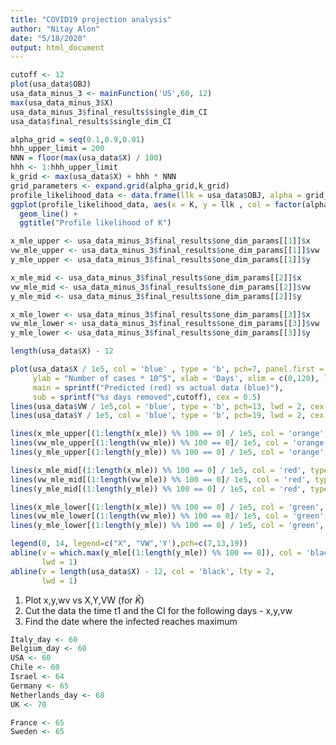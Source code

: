 ```yaml
---
title: "COVID19 projection analysis"
author: "Nitay Alon"
date: "5/18/2020"
output: html_document
---
```



```r
cutoff <- 12
plot(usa_data$OBJ)
usa_data_minus_3 <- mainFunction('US',60, 12)
max(usa_data_minus_3$X)
usa_data_minus_3$final_results$single_dim_CI
usa_data$final_results$single_dim_CI
```

```r
alpha_grid = seq(0.1,0.9,0.01)
hhh_upper_limit = 200
NNN = floor(max(usa_data$X) / 100)
hhh <- 1:hhh_upper_limit
k_grid <- max(usa_data$X) + hhh * NNN
grid_parameters <- expand.grid(alpha_grid,k_grid)
profile_likelihood_data <- data.frame(llk = usa_data$OBJ, alpha = grid_parameters$Var1, K = grid_parameters$Var2)
ggplot(profile_likelihood_data, aes(x = K, y = llk , col = factor(alpha))) +
  geom_line() + 
  ggtitle("Profile likelihood of K")
```


```r
x_mle_upper <- usa_data_minus_3$final_results$one_dim_params[[1]]$x
vw_mle_upper <- usa_data_minus_3$final_results$one_dim_params[[1]]$vw
y_mle_upper <- usa_data_minus_3$final_results$one_dim_params[[1]]$y

x_mle_mid <- usa_data_minus_3$final_results$one_dim_params[[2]]$x
vw_mle_mid <- usa_data_minus_3$final_results$one_dim_params[[2]]$vw
y_mle_mid <- usa_data_minus_3$final_results$one_dim_params[[2]]$y

x_mle_lower <- usa_data_minus_3$final_results$one_dim_params[[3]]$x
vw_mle_lower <- usa_data_minus_3$final_results$one_dim_params[[3]]$vw
y_mle_lower <- usa_data_minus_3$final_results$one_dim_params[[3]]$y

length(usa_data$X) - 12

plot(usa_data$X / 1e5, col = 'blue' , type = 'b', pch=7, panel.first = grid(),
     ylab = "Number of cases * 10^5", xlab = 'Days', xlim = c(0,120), lty = 1, lwd = 2,
     main = sprintf("Predicted (red) vs actual data (blue)"),
     sub = sprintf("%s days removed",cutoff), cex = 0.5)
lines(usa_data$VW / 1e5,col = 'blue', type = 'b', pch=13, lwd = 2, cex = 0.5)
lines(usa_data$Y / 1e5, col = 'blue', type = 'b', pch=19, lwd = 2, cex = 0.5)

lines(x_mle_upper[(1:length(x_mle)) %% 100 == 0] / 1e5, col = 'orange', type = 'b', pch=7, lwd = 1, cex = 0.5)
lines(vw_mle_upper[(1:length(vw_mle)) %% 100 == 0]/ 1e5, col = 'orange', type = 'b', pch=13, lwd = 1, cex = 0.5)
lines(y_mle_upper[(1:length(y_mle)) %% 100 == 0] / 1e5, col = 'orange', type = 'b', pch=19, lwd = 1, cex = 0.5)

lines(x_mle_mid[(1:length(x_mle)) %% 100 == 0] / 1e5, col = 'red', type = 'b', pch=7, lwd = 1, cex = 0.5)
lines(vw_mle_mid[(1:length(vw_mle)) %% 100 == 0]/ 1e5, col = 'red', type = 'b', pch=13, lwd = 1, cex = 0.5)
lines(y_mle_mid[(1:length(y_mle)) %% 100 == 0] / 1e5, col = 'red', type = 'b', pch=19, lwd = 1, cex = 0.5)

lines(x_mle_lower[(1:length(x_mle)) %% 100 == 0] / 1e5, col = 'green', type = 'b', pch=7, lwd = 1, cex = 0.5)
lines(vw_mle_lower[(1:length(vw_mle)) %% 100 == 0]/ 1e5, col = 'green', type = 'b', pch=13, lwd = 1, cex = 0.5)
lines(y_mle_lower[(1:length(y_mle)) %% 100 == 0] / 1e5, col = 'green', type = 'b', pch=19, lwd = 1, cex = 0.5)

legend(0, 14, legend=c("X", "VW",'Y'),pch=c(7,13,19))
abline(v = which.max(y_mle[(1:length(y_mle)) %% 100 == 0]), col = 'black',
       lwd = 1)
abline(v = length(usa_data$X) - 12, col = 'black', lty = 2,
       lwd = 1)
```

1. Plot x,y,wv vs X,Y,VW (for $\hat{K}$)
2. Cut the data the time t1 and the CI for the following days - x,y,vw
3. Find the date where the infected reaches maximum

```r
Italy_day <- 60
Belgium_day <- 60
USA <- 60
Chile <- 60
Israel <- 64
Germany <- 65
Netherlands_day <- 68
UK <- 70
```

```r
France <- 65
Sweden <- 65
```

